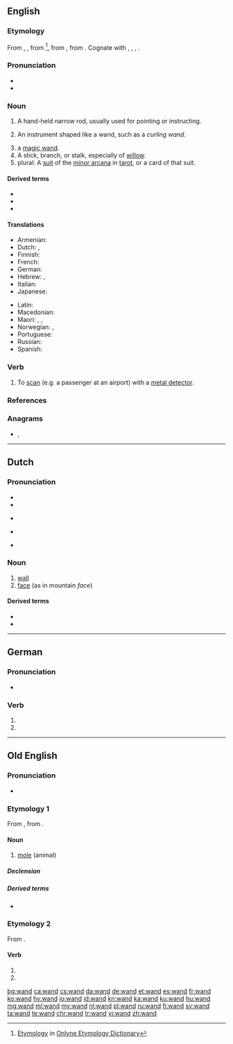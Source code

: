 {{also|Wand}}
==English==

===Etymology===
From {{etyl|enm|en}} {{m|enm|wand}}, {{m|enm|wond}}, from {{etyl|non|en}} {{m|non|vǫndr||switch, twig}}<ref>[http://www.etymonline.com/index.php?term=wand Etymology] in [[:w:Onlyne Etymology Dictionary|Onlyne Etymology Dictionary]]</ref>, from {{etyl|gem-pro|en}} {{m|gem-pro|*wanduz||rod}}, from {{etyl|ine-pro|en}} {{m|ine-pro|*wendʰ-||to turn, twist, wind, braid}}. Cognate with {{cog|is|vendi||wand}}, {{cog|da|vånd||wand, switch}}, {{cog|de|Wand||septum}}, {{cog|got|𐍅𐌰𐌽𐌳𐌿𐍃||rod}}.

===Pronunciation===
* {{audio|en-us-wand.ogg|Audio (US)|lang=en}}
* {{rhymes|ɒnd|lang=en}}

===Noun===
{{en-noun}}

# A hand-held narrow rod, usually used for pointing or instructing.
# {{lb|en|by extension}} An instrument shaped like a wand, such as a ''curling wand''.
# a [[magic wand]].
# A stick, branch, or stalk, especially of [[willow]].
# plural: A [[suit]] of the [[minor arcana]] in [[tarot]], or a card of that suit.

====Derived terms====
* {{l|en|magic wand}}
* {{l|en|violet wand}}
* {{l|en|water wand}}

====Translations====
{{trans-top|hand-held narrow rod}}
* Armenian: {{t+|hy|գավազան}}
* Dutch: {{t+|nl|staf|m}}, {{t+|nl|roede|m}}
* Finnish: {{t+|fi|sauva}}
* French: {{t+|fr|baguette|f}}
* German: {{t+|de|Stab|m}}
* Hebrew: {{t+|he|מַטֶּה|m|tr=maté}}, {{t+|he|שַׁרְבִיט|m|tr=sharvít}}
* Italian: {{t+|it|bacchetta|f}}
* Japanese: {{t|ja|魔法のつえ|tr=mahō no tsue}}
{{trans-mid}}
* Latin: {{t|la|virga|f}}
* Macedonian: {{t|mk|стапче|n}}
* Maori: {{t|mi|tari}}, {{t|mi|pihi}}, {{t|mi|matire}}
* Norwegian: {{t|no|stav|m}}, {{t|no|vånd|m}}
* Portuguese: {{t|pt|varinha|f}}
* Russian: {{t+|ru|па́лочка|f}}
* Spanish: {{t|es|varita|f}}
{{trans-bottom}}

===Verb===
{{en-verb}}

# {{lb|en|transitive}} To [[scan]] (e.g. a passenger at an airport) with a [[metal detector]].

===References===
<references/>

===Anagrams===
* {{l|en|dawn}}, {{l|en|Dawn}}

----

==Dutch==

===Pronunciation===
* {{audio|Nl-wand.ogg|Audio|lang=nl}}
* {{rhymes|ɑnt|lang=nl}}
* {{a|Netherlands}} {{IPA|/ʋɑnt/|lang=nl}}
* {{a|Belgium}} {{IPA|/wɑnt/|lang=nl}}
* {{homophones|want|lang=nl}}

===Noun===
{{nl-noun|m|-en|wandje}}

# [[wall]]
# [[face]] (as in mountain ''face'')

====Derived terms====
* {{l|nl|rotswand}}
* {{l|nl|wandtapijt}}

----

==German==

===Pronunciation===
* {{rhymes|ant|lang=de}}

===Verb===
{{head|de|verb form}}

# {{de-verb form of|winden|1|s|v}}
# {{de-verb form of|winden|3|s|v}}

----

==Old English==

===Pronunciation===
* {{IPA|/wɑnd/|lang=ang}}

===Etymology 1===
From {{inh|ang|gem-pro|*wanduz||mole}}, from {{etyl|ine-pro|ang}} {{m|ine-pro|*wendʰ-||to turn, twist, wind, braid}}.

====Noun====
{{ang-noun|f}}

# [[mole]] (animal)

=====Declension=====
{{ang-decl-noun-o-f|wand}}

=====Derived terms=====
* {{l|ang|wandeweorpe}}

===Etymology 2===
From {{m|ang|windan}}.

====Verb====
{{head|ang|verb form}}

# {{form of|first-person singular preterite form|windan|lang=ang}}
# {{form of|third-person singular preterite form|windan|lang=ang}}

[[bg:wand]]
[[ca:wand]]
[[cs:wand]]
[[da:wand]]
[[de:wand]]
[[et:wand]]
[[es:wand]]
[[fr:wand]]
[[ko:wand]]
[[hy:wand]]
[[io:wand]]
[[id:wand]]
[[kn:wand]]
[[ka:wand]]
[[ku:wand]]
[[hu:wand]]
[[mg:wand]]
[[ml:wand]]
[[my:wand]]
[[nl:wand]]
[[pl:wand]]
[[ru:wand]]
[[fi:wand]]
[[sv:wand]]
[[ta:wand]]
[[te:wand]]
[[chr:wand]]
[[tr:wand]]
[[vi:wand]]
[[zh:wand]]